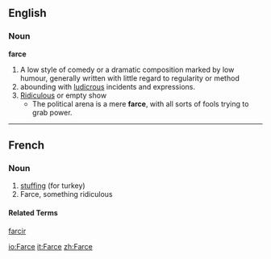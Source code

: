 ==English==
=== Noun ===
'''farce'''
#A low style of comedy or a dramatic composition marked by low humour, generally written with little regard to regularity or method
#abounding with [[ludicrous]] incidents and expressions.
#[[Ridiculous]] or empty show
#*The political arena is a mere '''farce''', with all sorts of fools trying to grab power.
----
==French==
===Noun===
# [[stuffing]] (for turkey)
# Farce, something ridiculous

====Related Terms====
[[farcir]]

[[io:Farce]]
[[it:Farce]]
[[zh:Farce]]